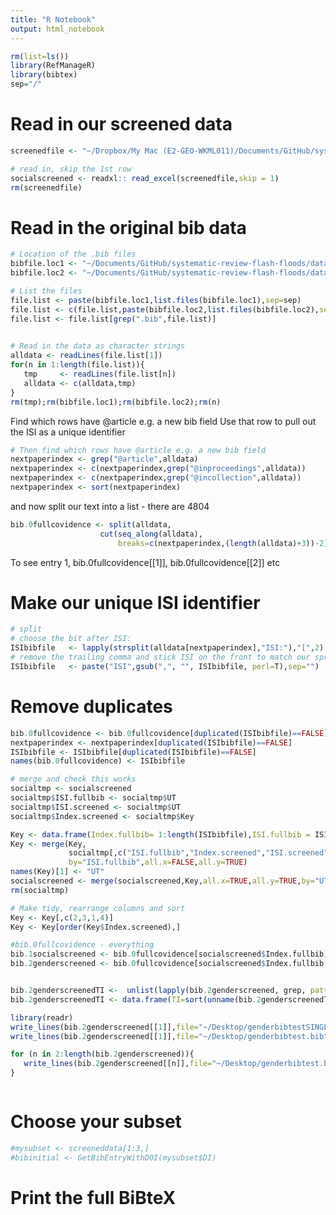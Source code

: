 ```yaml
---
title: "R Notebook"
output: html_notebook
---
```


```r
rm(list=ls())
library(RefManageR)
library(bibtex)
sep="/"
```

# Read in our screened data

```r
screenedfile <- "~/Dropbox/My Mac (E2-GEO-WKML011)/Documents/GitHub/systematic-review-flash-floods/data/08_finaldatabase/ScreenedData_for-visulization.xlsx"

# read in, skip the 1st row
socialscreened <- readxl:: read_excel(screenedfile,skip = 1)
rm(screenedfile)
```

# Read in the original bib data

```r
# Location of the .bib files
bibfile.loc1 <- "~/Documents/GitHub/systematic-review-flash-floods/data/01_Web-Of-Science"
bibfile.loc2 <- "~/Documents/GitHub/systematic-review-flash-floods/data/01_Web-Of-Science/May13-update"

# List the files
file.list <- paste(bibfile.loc1,list.files(bibfile.loc1),sep=sep)
file.list <- c(file.list,paste(bibfile.loc2,list.files(bibfile.loc2),sep=sep))
file.list <- file.list[grep(".bib",file.list)]
               

# Read in the data as character strings
alldata <- readLines(file.list[1])
for(n in 1:length(file.list)){
   tmp     <- readLines(file.list[n])
   alldata <- c(alldata,tmp)
}
rm(tmp);rm(bibfile.loc1);rm(bibfile.loc2);rm(n)
```

Find which rows have @article e.g. a new bib field 
Use that row to pull out the ISI as a unique identifier
```r
# Then find which rows have @article e.g. a new bib field 
nextpaperindex <- grep("@article",alldata)
nextpaperindex <- c(nextpaperindex,grep("@inproceedings",alldata))
nextpaperindex <- c(nextpaperindex,grep("@incollection",alldata))
nextpaperindex <- sort(nextpaperindex)
```

and now split our text into a list - there are 4804
```r
bib.0fullcovidence <- split(alldata,
                    cut(seq_along(alldata),
                        breaks=c(nextpaperindex,(length(alldata)+3))-2))
```
To see entry 1, bib.0fullcovidence[[1]], bib.0fullcovidence[[2]] etc


# Make our unique ISI identifier

```r
# split
# choose the bit after ISI:
ISIbibfile   <- lapply(strsplit(alldata[nextpaperindex],"ISI:"),"[",2) 
# remove the trailing comma and stick ISI on the front to match our spreadsheet
ISIbibfile   <- paste("ISI",gsub(",", "", ISIbibfile, perl=T),sep="")
```

# Remove duplicates
```r
bib.0fullcovidence <- bib.0fullcovidence[duplicated(ISIbibfile)==FALSE]
nextpaperindex <- nextpaperindex[duplicated(ISIbibfile)==FALSE]
ISIbibfile <- ISIbibfile[duplicated(ISIbibfile)==FALSE]
names(bib.0fullcovidence) <- ISIbibfile

```

```r
# merge and check this works
socialtmp <- socialscreened
socialtmp$ISI.fullbib <- socialtmp$UT
socialtmp$ISI.screened <- socialtmp$UT
socialtmp$Index.screened <- socialtmp$Key

Key <- data.frame(Index.fullbib= 1:length(ISIbibfile),ISI.fullbib = ISIbibfile)
Key <- merge(Key,
             socialtmp[,c("ISI.fullbib","Index.screened","ISI.screened")],
             by="ISI.fullbib",all.x=FALSE,all.y=TRUE)
names(Key)[1] <- "UT" 
socialscreened <- merge(socialscreened,Key,all.x=TRUE,all.y=TRUE,by="UT")
rm(socialtmp)
```

```r
# Make tidy, rearrange columns and sort
Key <- Key[,c(2,3,1,4)]
Key <- Key[order(Key$Index.screened),]

#bib.0fullcovidence - everything
bib.1socialscreened <- bib.0fullcovidence[socialscreened$Index.fullbib]
bib.2genderscreened <- bib.0fullcovidence[socialscreened$Index.fullbib[grep("5", socialscreened$`Meta topic`)]]


bib.2genderscreenedTI <-  unlist(lapply(bib.2genderscreened, grep, pattern="Title =", value=TRUE))
bib.2genderscreenedTI <- data.frame(TI=sort(unname(bib.2genderscreenedTI)))
```


```r
library(readr)
write_lines(bib.2genderscreened[[1]],file="~/Desktop/genderbibtestSINGLE.bib")
write_lines(bib.2genderscreened[[1]],file="~/Desktop/genderbibtest.bib")

for (n in 2:length(bib.2genderscreened)){
   write_lines(bib.2genderscreened[[n]],file="~/Desktop/genderbibtest.bib",append=TRUE)
}
```



```r

```





# Choose your subset

```r
#mysubset <- screeneddata[1:3,]
#bibinitial <- GetBibEntryWithDOI(mysubset$DI)
```

# Print the full BiBteX


